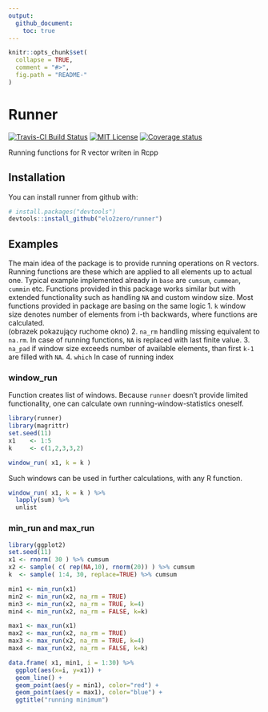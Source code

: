 ```yaml
---
output: 
  github_document:
    toc: true
---
```


<!-- README.md is generated from README.Rmd. Please edit that file -->

```r
knitr::opts_chunk$set(
  collapse = TRUE,
  comment = "#>",
  fig.path = "README-"
)
```


# Runner

[![Travis-CI Build Status](https://travis-ci.org/elo2zero/runner.svg?branch=master)](https://travis-ci.org/elo2zero/runner)
[![MIT License](https://badges.frapsoft.com/os/mit/mit.svg)](https://opensource.org/licenses/mit-license.php)
[![Coverage status](https://codecov.io/gh/elo2zero/runner/branch/master/graph/badge.svg)](https://codecov.io/github/elo2zero/runner?branch=master)


Running functions for R vector writen in Rcpp

## Installation

You can install runner from github with:

```r
# install.packages("devtools")
devtools::install_github("elo2zero/runner")
```

## Examples
The main idea of the package is to provide running operations on R vectors. Running functions are these which are applied to all elements up to actual one. Typical example implemented already in `base` are `cumsum`, `cummean`, `cummin` etc. Functions provided in this package works similar but with extended functionality such as handling `NA` and custom window size. Most functions provided in package are basing on the same logic
1. `k` window size denotes number of elements from i-th backwards, where functions are calculated.  
(obrazek pokazujący ruchome okno)
2. `na_rm` handling missing equivalent to `na.rm`. In case of running functions, `NA` is replaced with last finite value.
3. `na_pad` if window size exceeds number of available elements, than first `k-1` are filled with `NA`.
4. `which` In case of running index  

### window_run
Function creates list of windows. Because `runner` doesn't provide limited functionality, one can calculate own running-window-statistics oneself. 

```r
library(runner)
library(magrittr)
set.seed(11)
x1    <- 1:5
k     <- c(1,2,3,3,2)

window_run( x1, k = k )
```

Such windows can be used in further calculations, with any R function.

```r
window_run( x1, k = k ) %>%
  lapply(sum) %>%
  unlist
```

### min_run and max_run

```r
library(ggplot2)
set.seed(11)
x1 <- rnorm( 30 ) %>% cumsum
x2 <- sample( c( rep(NA,10), rnorm(20)) ) %>% cumsum
k  <- sample( 1:4, 30, replace=TRUE) %>% cumsum

min1 <- min_run(x1)
min2 <- min_run(x2, na_rm = TRUE)
min3 <- min_run(x2, na_rm = TRUE, k=4)
min4 <- min_run(x2, na_rm = FALSE, k=k)

max1 <- max_run(x1)
max2 <- max_run(x2, na_rm = TRUE)
max3 <- max_run(x2, na_rm = TRUE, k=4)
max4 <- max_run(x2, na_rm = FALSE, k=k)

data.frame( x1, min1, i = 1:30) %>%
  ggplot(aes(x=i, y=x1)) +
  geom_line() +
  geom_point(aes(y = min1), color="red") +
  geom_point(aes(y = max1), color="blue") +
  ggtitle("running minimum")

```
